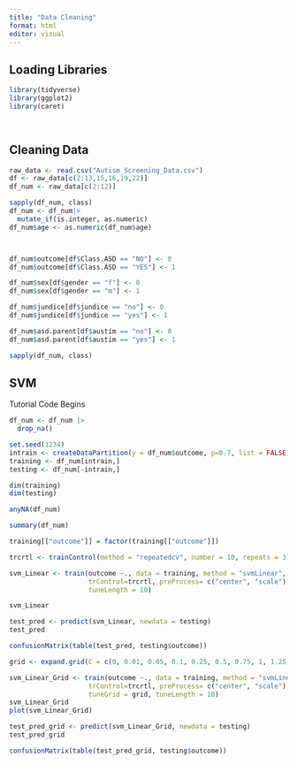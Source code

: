 ```yaml
---
title: "Data Cleaning"
format: html
editor: visual
---
```


## Loading Libraries

```r
library(tidyverse)
library(ggplot2)
library(caret)

 
```

## Cleaning Data

```r

raw_data <- read.csv("Autism_Screening_Data.csv")
df <- raw_data[c(2:13,15,16,19,22)]
df_num <- raw_data[c(2:12)]

sapply(df_num, class)
df_num <- df_num|> 
  mutate_if(is.integer, as.numeric)
df_num$age <- as.numeric(df_num$age)



df_num$outcome[df$Class.ASD == "NO"] <- 0
df_num$outcome[df$Class.ASD == "YES"] <- 1

df_num$sex[df$gender == "f"] <- 0
df_num$sex[df$gender == "m"] <- 1

df_num$jundice[df$jundice == "no"] <- 0
df_num$jundice[df$jundice == "yes"] <- 1

df_num$asd.parent[df$austim == "no"] <- 0
df_num$asd.parent[df$austim == "yes"] <- 1

sapply(df_num, class)
```

## SVM

Tutorial Code Begins

```r
df_num <- df_num |>
  drop_na()

set.seed(1234)
intrain <- createDataPartition(y = df_num$outcome, p=0.7, list = FALSE)
training <- df_num[intrain,]
testing <- df_num[-intrain,]

dim(training)
dim(testing)

anyNA(df_num)

summary(df_num)

training[["outcome"]] = factor(training[["outcome"]])

trcrtl <- trainControl(method = "repeatedcv", number = 10, repeats = 3)

svm_Linear <- train(outcome ~., data = training, method = "svmLinear", 
                    trControl=trcrtl, preProcess= c("center", "scale"),
                    tuneLength = 10)

svm_Linear

test_pred <- predict(svm_Linear, newdata = testing)
test_pred

confusionMatrix(table(test_pred, testing$outcome))

grid <- expand.grid(C = c(0, 0.01, 0.05, 0.1, 0.25, 0.5, 0.75, 1, 1.25, 1.5, 1.75, 2, 5))

svm_Linear_Grid <- train(outcome ~., data = training, method = "svmLinear",
                    trControl=trcrtl, preProcess= c("center", "scale"), 
                    tuneGrid = grid, tuneLength = 10)
svm_Linear_Grid
plot(svm_Linear_Grid)

test_pred_grid <- predict(svm_Linear_Grid, newdata = testing)
test_pred_grid

confusionMatrix(table(test_pred_grid, testing$outcome))

```
